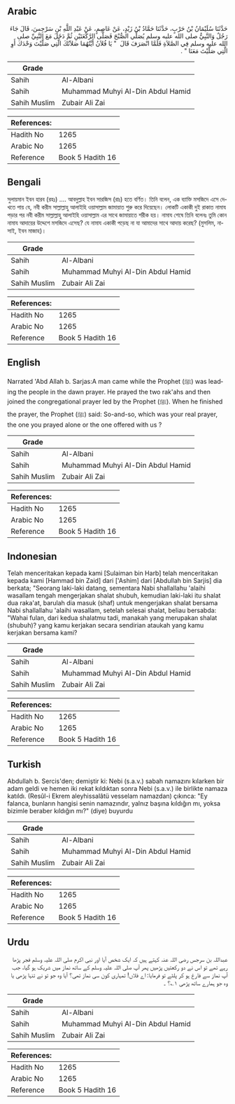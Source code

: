 ## Arabic


<div dir="rtl" lang="ar" style={{fontSize:'larger',backgroundColor:'#f8f9fa',padding:20}}>
حَدَّثَنَا سُلَيْمَانُ بْنُ حَرْبٍ، حَدَّثَنَا حَمَّادُ بْنُ زَيْدٍ، عَنْ عَاصِمٍ، عَنْ عَبْدِ اللَّهِ بْنِ سَرْجِسَ، قَالَ جَاءَ رَجُلٌ وَالنَّبِيُّ صلى الله عليه وسلم يُصَلِّي الصُّبْحَ فَصَلَّى الرَّكْعَتَيْنِ ثُمَّ دَخَلَ مَعَ النَّبِيِّ صلى الله عليه وسلم فِي الصَّلاَةِ فَلَمَّا انْصَرَفَ قَالَ ‏ "‏ يَا فُلاَنُ أَيَّتُهُمَا صَلاَتُكَ الَّتِي صَلَّيْتَ وَحْدَكَ أَوِ الَّتِي صَلَّيْتَ مَعَنَا ‏"‏ ‏.‏
</div>
<div style={{backgroundColor:'#f8f9fa',padding:20, marginBottom: 10}}><table> <thead> <tr> <th>Grade</th> <th></th> </tr> </thead> <tbody> <tr><td>Sahih</td><td>Al-Albani</td></tr><tr><td>Sahih</td><td>Muhammad Muhyi Al-Din Abdul Hamid</td></tr><tr><td>Sahih Muslim</td><td>Zubair Ali Zai</td></tr></tbody></table><table> <thead> <tr> <th>References:</th> <th></th> </tr> </thead> <tbody><tr><td>Hadith No</td><td>1265</td></tr><tr><td>Arabic No</td><td>1265</td></tr><tr><td>Reference</td><td>Book 5 Hadith 16</td></tr></tbody></table></div>

## Bengali


<div dir="ltr" lang="bn" style={{fontSize:'larger',backgroundColor:'#f8f9fa',padding:20}}>
সুলায়মান ইবন হারব (রহঃ) .... আবদুল্লাহ ইবন সারজিস (রাঃ) হতে বর্ণিত। তিনি বলেন, এক ব্যাক্তি মসজিদে এসে দেখতে পায় যে, নবী করীম সাল্লাল্লাহু আলাইহি ওয়াসাল্লাম জামায়াত শুরু করে দিয়েছেন। লোকটি একাকী দুই রাকাত নামায পড়ার পর নবী করীম সাল্লাল্লাহু আলাইহি ওয়াসাল্লাম এর সাথে জামায়াতে শরীক হয়। নামায শেষে তিনি বলেনঃ তুমি কোন নামায আদায়ের উদ্দেশে মসজিদে এসেছ? যে নামায একাকী পড়েছ না যা আমাদের সাথে আদায় করেছ? (মুসলিম, নাসাই, ইবন মাজাহ)।
</div>
<div style={{backgroundColor:'#f8f9fa',padding:20, marginBottom: 10}}><table> <thead> <tr> <th>Grade</th> <th></th> </tr> </thead> <tbody> <tr><td>Sahih</td><td>Al-Albani</td></tr><tr><td>Sahih</td><td>Muhammad Muhyi Al-Din Abdul Hamid</td></tr><tr><td>Sahih Muslim</td><td>Zubair Ali Zai</td></tr></tbody></table><table> <thead> <tr> <th>References:</th> <th></th> </tr> </thead> <tbody><tr><td>Hadith No</td><td>1265</td></tr><tr><td>Arabic No</td><td>1265</td></tr><tr><td>Reference</td><td>Book 5 Hadith 16</td></tr></tbody></table></div>

## English


<div dir="ltr" lang="en" style={{fontSize:'larger',backgroundColor:'#f8f9fa',padding:20}}>
Narrated 'Abd Allah b. Sarjas:A man came while the Prophet (ﷺ) was leading the people in the dawn prayer. He prayed the two rak'ahs and then joined the congregational prayer led by the Prophet (ﷺ). When he finished the prayer, the Prophet (ﷺ) said: So-and-so, which was your real prayer, the one you prayed alone or the one offered with us ?
</div>
<div style={{backgroundColor:'#f8f9fa',padding:20, marginBottom: 10}}><table> <thead> <tr> <th>Grade</th> <th></th> </tr> </thead> <tbody> <tr><td>Sahih</td><td>Al-Albani</td></tr><tr><td>Sahih</td><td>Muhammad Muhyi Al-Din Abdul Hamid</td></tr><tr><td>Sahih Muslim</td><td>Zubair Ali Zai</td></tr></tbody></table><table> <thead> <tr> <th>References:</th> <th></th> </tr> </thead> <tbody><tr><td>Hadith No</td><td>1265</td></tr><tr><td>Arabic No</td><td>1265</td></tr><tr><td>Reference</td><td>Book 5 Hadith 16</td></tr></tbody></table></div>

## Indonesian


<div dir="ltr" lang="id" style={{fontSize:'larger',backgroundColor:'#f8f9fa',padding:20}}>
Telah menceritakan kepada kami [Sulaiman bin Harb] telah menceritakan kepada kami [Hammad bin Zaid] dari ['Ashim] dari [Abdullah bin Sarjis] dia berkata; "Seorang laki-laki datang, sementara Nabi shallallahu 'alaihi wasallam tengah mengerjakan shalat shubuh, kemudian laki-laki itu shalat dua raka'at, barulah dia masuk (shaf) untuk mengerjakan shalat bersama Nabi shallallahu 'alaihi wasallam, setelah selesai shalat, beliau bersabda: "Wahai fulan, dari kedua shalatmu tadi, manakah yang merupakan shalat (shubuh)? yang kamu kerjakan secara sendirian ataukah yang kamu kerjakan bersama kami?
</div>
<div style={{backgroundColor:'#f8f9fa',padding:20, marginBottom: 10}}><table> <thead> <tr> <th>Grade</th> <th></th> </tr> </thead> <tbody> <tr><td>Sahih</td><td>Al-Albani</td></tr><tr><td>Sahih</td><td>Muhammad Muhyi Al-Din Abdul Hamid</td></tr><tr><td>Sahih Muslim</td><td>Zubair Ali Zai</td></tr></tbody></table><table> <thead> <tr> <th>References:</th> <th></th> </tr> </thead> <tbody><tr><td>Hadith No</td><td>1265</td></tr><tr><td>Arabic No</td><td>1265</td></tr><tr><td>Reference</td><td>Book 5 Hadith 16</td></tr></tbody></table></div>

## Turkish


<div dir="ltr" lang="tr" style={{fontSize:'larger',backgroundColor:'#f8f9fa',padding:20}}>
Abdullah b. Sercis'den; demiştir ki: Nebi (s.a.v.) sabah namazını kılarken bir adam geldi ve hemen iki rekat kıldıktan sonra Nebi (s.a.v.) ile birlikte namaza katıldı. (Resûl-i Ekrem aleyhissalâtü vesselam namazdan) çıkınca: "Ey falanca, bunların hangisi senin namazındır, yalnız başına kıldığın mı, yoksa bizimle beraber kıldığın mı?" (diye) buyurdu
</div>
<div style={{backgroundColor:'#f8f9fa',padding:20, marginBottom: 10}}><table> <thead> <tr> <th>Grade</th> <th></th> </tr> </thead> <tbody> <tr><td>Sahih</td><td>Al-Albani</td></tr><tr><td>Sahih</td><td>Muhammad Muhyi Al-Din Abdul Hamid</td></tr><tr><td>Sahih Muslim</td><td>Zubair Ali Zai</td></tr></tbody></table><table> <thead> <tr> <th>References:</th> <th></th> </tr> </thead> <tbody><tr><td>Hadith No</td><td>1265</td></tr><tr><td>Arabic No</td><td>1265</td></tr><tr><td>Reference</td><td>Book 5 Hadith 16</td></tr></tbody></table></div>

## Urdu


<div dir="rtl" lang="ur" style={{fontSize:'larger',backgroundColor:'#f8f9fa',padding:20}}>
عبداللہ بن سرجس رضی اللہ عنہ کہتے ہیں کہ ایک شخص آیا اور نبی اکرم صلی اللہ علیہ وسلم فجر پڑھا رہے تھے تو اس نے دو رکعتیں پڑھیں پھر آپ صلی اللہ علیہ وسلم کے ساتھ نماز میں شریک ہو گیا، جب آپ نماز سے فارغ ہو کر پلٹے تو فرمایا: اے فلاں! تمہاری کون سی نماز تھی؟ آیا وہ جو تو نے تنہا پڑھی یا وہ جو ہمارے ساتھ پڑھی ۱؎؟ ۔
</div>
<div style={{backgroundColor:'#f8f9fa',padding:20, marginBottom: 10}}><table> <thead> <tr> <th>Grade</th> <th></th> </tr> </thead> <tbody> <tr><td>Sahih</td><td>Al-Albani</td></tr><tr><td>Sahih</td><td>Muhammad Muhyi Al-Din Abdul Hamid</td></tr><tr><td>Sahih Muslim</td><td>Zubair Ali Zai</td></tr></tbody></table><table> <thead> <tr> <th>References:</th> <th></th> </tr> </thead> <tbody><tr><td>Hadith No</td><td>1265</td></tr><tr><td>Arabic No</td><td>1265</td></tr><tr><td>Reference</td><td>Book 5 Hadith 16</td></tr></tbody></table></div>